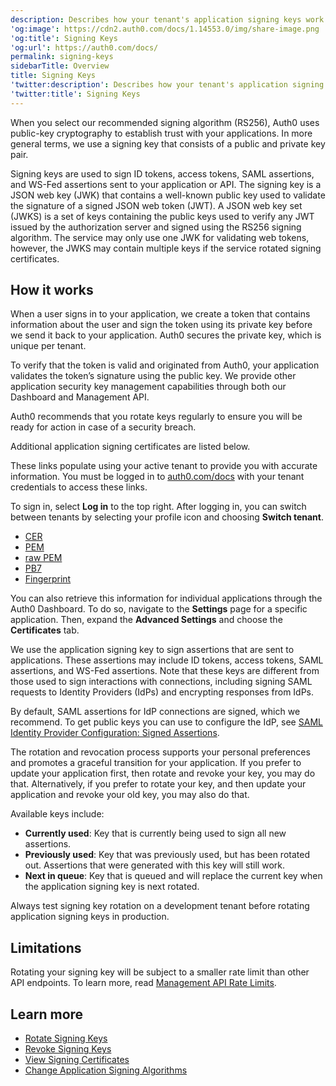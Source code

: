 ```yaml
---
description: Describes how your tenant's application signing keys work.
'og:image': https://cdn2.auth0.com/docs/1.14553.0/img/share-image.png
'og:title': Signing Keys
'og:url': https://auth0.com/docs/
permalink: signing-keys
sidebarTitle: Overview
title: Signing Keys
'twitter:description': Describes how your tenant's application signing keys work.
'twitter:title': Signing Keys
---
```

When you select our recommended <Tooltip tip="Signing Algorithm: Algorithm used to digitally sign tokens to ensure the token has not been tampered with." cta="View Glossary" href="/glossary?term=signing+algorithm">signing algorithm</Tooltip> (RS256), Auth0 uses public-key cryptography to establish trust with your applications. In more general terms, we use a signing key that consists of a public and private key pair.

Signing keys are used to sign <Tooltip tip="Signing Algorithm: Algorithm used to digitally sign tokens to ensure the token has not been tampered with." cta="View Glossary" href="/glossary?term=ID+tokens">ID tokens</Tooltip>, <Tooltip tip="ID Token: Credential meant for the client itself, rather than for accessing a resource." cta="View Glossary" href="/glossary?term=access+tokens">access tokens</Tooltip>, <Tooltip tip="Access Token: Authorization credential, in the form of an opaque string or JWT, used to access an API." cta="View Glossary" href="/glossary?term=SAML">SAML</Tooltip> assertions, and <Tooltip tip="Security Assertion Markup Language (SAML): Standardized protocol allowing two parties to exchange authentication information without a password." cta="View Glossary" href="/glossary?term=WS-Fed">WS-Fed</Tooltip> assertions sent to your application or API. The signing key is a JSON web key (JWK) that contains a well-known public key used to validate the signature of a signed <Tooltip tip="JSON Web Token (JWT): Standard ID Token format (and often Access Token format) used to represent claims securely between two parties." cta="View Glossary" href="/glossary?term=JSON+web+token">JSON web token</Tooltip> (JWT). A JSON web key set (JWKS) is a set of keys containing the public keys used to verify any JWT issued by the <Tooltip tip="Authorization Server: Centralized server that contributes to defining the boundaries of a user’s access. For example, your authorization server can control the data, tasks, and features available to a user." cta="View Glossary" href="/glossary?term=authorization+server">authorization server</Tooltip> and signed using the RS256 signing algorithm. The service may only use one JWK for validating web tokens, however, the JWKS may contain multiple keys if the service rotated signing certificates.

## How it works

When a user signs in to your application, we create a token that contains information about the user and sign the token using its private key before we send it back to your application. Auth0 secures the private key, which is unique per tenant.

To verify that the token is valid and originated from Auth0, your application validates the token’s signature using the public key. We provide other application security key management capabilities through both our Dashboard and <Tooltip tip="Management API: A product to allow customers to perform administrative tasks." cta="View Glossary" href="/glossary?term=Management+API">Management API</Tooltip>.

Auth0 recommends that you rotate keys regularly to ensure you will be ready for action in case of a security breach.

Additional application signing certificates are listed below.

<Callout icon="file-lines" color="#0EA5E9" iconType="regular">

These links populate using your active tenant to provide you with accurate information. You must be logged in to [auth0.com/docs](/articles) with your tenant credentials to access these links.

To sign in, select **Log in** to the top right. After logging in, you can switch between tenants by selecting your profile icon and choosing **Switch tenant**.

</Callout>

* [CER](https://{yourDomain}/cer)
* [PEM](https://{yourDomain}/pem)
* [raw PEM](https://{yourDomain}/rawpem)
* [PB7](https://{yourDomain}/pb7)
* [Fingerprint](https://{yourDomain}/fingerprint)

You can also retrieve this information for individual applications through the <Tooltip tip="Auth0 Dashboard: Auth0's main product to configure your services." cta="View Glossary" href="/glossary?term=Auth0+Dashboard">Auth0 Dashboard</Tooltip>. To do so, navigate to the **Settings** page for a specific application. Then, expand the **Advanced Settings** and choose the **Certificates** tab.

<Callout icon="file-lines" color="#0EA5E9" iconType="regular">

We use the application signing key to sign assertions that are sent to applications. These assertions may include ID tokens, access tokens, SAML assertions, and WS-Fed assertions. Note that these keys are different from those used to sign interactions with connections, including signing SAML requests to Identity Providers (IdPs) and encrypting responses from IdPs.

By default, SAML assertions for IdP connections are signed, which we recommend. To get public keys you can use to configure the IdP, see [SAML Identity Provider Configuration: Signed Assertions](/authenticate/protocols/saml/saml-identity-provider-configuration-settings).

</Callout>

The rotation and revocation process supports your personal preferences and promotes a graceful transition for your application. If you prefer to update your application first, then rotate and revoke your key, you may do that. Alternatively, if you prefer to rotate your key, and then update your application and revoke your old key, you may also do that.

Available keys include:

* **Currently used**: Key that is currently being used to sign all new assertions.
* **Previously used**: Key that was previously used, but has been rotated out. Assertions that were generated with this key will still work.
* **Next in queue**: Key that is queued and will replace the current key when the application signing key is next rotated.

<Callout icon="file-lines" color="#0EA5E9" iconType="regular">

Always test signing key rotation on a development tenant before rotating application signing keys in production.

</Callout>

## Limitations

Rotating your signing key will be subject to a smaller rate limit than other API endpoints. To learn more, read [Management API Rate Limits](/troubleshoot/customer-support/operational-policies/rate-limit-policy/management-api-endpoint-rate-limits).

## Learn more

* [Rotate Signing Keys](/get-started/tenant-settings/signing-keys/rotate-signing-keys)
* [Revoke Signing Keys](/get-started/tenant-settings/signing-keys/revoke-signing-keys)
* [View Signing Certificates](/get-started/tenant-settings/signing-keys/view-signing-certificates)
* [Change Application Signing Algorithms](/get-started/applications/change-application-signing-algorithms)